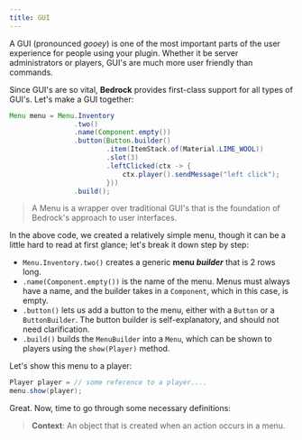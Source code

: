 ```yaml
---
title: GUI
---
```


A GUI (pronounced _gooey_) is one of the most important parts of the user experience
for people using your plugin. Whether it be server administrators or players,
GUI's are much more user friendly than commands.

Since GUI's are so vital, **Bedrock** provides first-class support for all types of GUI's.
Let's make a GUI together:

```java
Menu menu = Menu.Inventory
                .two()
                .name(Component.empty())
                .button(Button.builder()
                        .item(ItemStack.of(Material.LIME_WOOL))
                        .slot(3)
                        .leftClicked(ctx -> {
                            ctx.player().sendMessage("left click");
                        }))
                .build();

```

> A Menu is a wrapper over traditional GUI's that is the foundation of Bedrock's approach to user interfaces.

In the above code, we created a relatively simple menu, though it can be a little hard to read at first glance;
let's break it down step by step:

- `Menu.Inventory.two()` creates a generic **menu _builder_** that is 2 rows long.
- `.name(Component.empty())` is the name of the menu. Menus must always have a name, and the
  builder takes in a `Component`, which in this case, is empty.
- `.button()` lets us add a button to the menu, either with a `Button` or a `ButtonBuilder`. The
  button builder is self-explanatory, and should not need clarification.<br/>
- `.build()` builds the `MenuBuilder` into a `Menu`, which can be shown to players using the
  `show(Player)` method.

Let's show this menu to a player:

```java
Player player = // some reference to a player....
menu.show(player);
```

Great. Now, time to go through some necessary definitions:

> **Context**: An object that is created when an action occurs in a menu.
